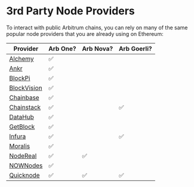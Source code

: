 # 3rd Party Node Providers

To interact with public Arbitrum chains, you can rely on many of the same popular node providers that you are already using on Ethereum:

| Provider                                                                 | Arb One? | Arb Nova? | Arb Goerli? |
| ------------------------------------------------------------------------ | -------- | --------- | ----------- |
| [Alchemy](https://docs.alchemy.com/reference/arbitrum-api-quickstart)    | ✅       |           |             |
| [Ankr](https://www.ankr.com/docs/build-blockchain/chains/v1/arb-api)     | ✅       |           |             |
| [BlockPi](https://docs.blockpi.io/)                                      | ✅       |           |             |
| [BlockVision](https://dashboard.blockvision.org/connect)                 | ✅       |           |             |
| [Chainbase](https://docs.chainbase.online/r/welcome-to-chainbase/readme) | ✅       |           |             |
| [Chainstack](https://chainstack.com/build-better-with-arbitrum/)         | ✅       |           | ✅          |
| [DataHub](https://datahub.figment.io/)                                   | ✅       |           |             |
| [GetBlock](https://getblock.io/docs/)                                    | ✅       |           |             |
| [Infura](https://docs.infura.io/infura/networks/arbitrum)                | ✅       |           | ✅          |
| [Moralis](https://docs.moralis.io/reference/introduction)                | ✅       |           |             |
| [NodeReal](https://nodereal.io/meganode/api-marketplace/arbitrum-nitro-rpc)| ✅       | ✅        |        |
| [NOWNodes](https://nownodes.io/nodes/arbitrum)                           | ✅       |           |             |
| [Quicknode](https://www.quicknode.com/chains/arb)                        | ✅       | ✅        | ✅          |